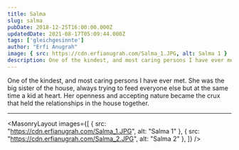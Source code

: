 ```yaml
---
title: Salma
slug: salma
pubDate: 2018-12-25T16:00:00.000Z
updatedDate: 2021-08-17T05:09:44.000Z
tags: ['gleichgesinnte']
author: "Erfi Anugrah"
image: { src: https://cdn.erfianugrah.com/Salma_1.JPG, alt: Salma 1 }
description: One of the kindest, and most caring persons I have ever met. She was the big sister of the house, always trying to feed everyone else but at the same time a kid at heart. Her openness and accepting nature became the crux that held the relationships in the house together.
---
```


One of the kindest, and most caring persons I have ever met. She was the big sister of the house, always trying to feed everyone else but at the same time a kid at heart. Her openness and accepting nature became the crux that held the relationships in the house together.

---

<MasonryLayout images={[
    { src: "https://cdn.erfianugrah.com/Salma_1.JPG", alt: "Salma 1" },
    { src: "https://cdn.erfianugrah.com/Salma_2.JPG", alt: "Salma 2" },
]} />